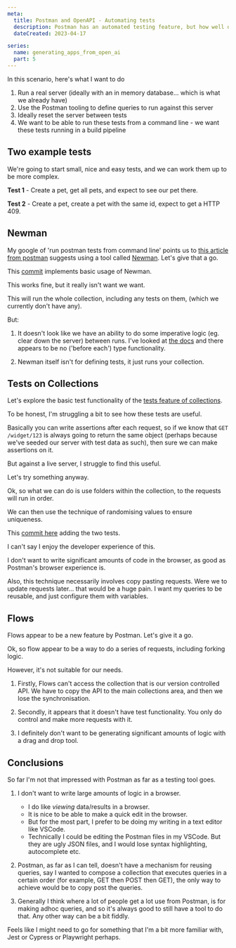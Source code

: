 ```yaml
---
meta:
  title: Postman and OpenAPI - Automating tests
  description: Postman has an automated testing feature, but how well does it work?
  dateCreated: 2023-04-17

series: 
  name: generating_apps_from_open_ai
  part: 5
---
```


In this scenario, here's what I want to do

1. Run a real server (ideally with an in memory database... which is what we already have)
2. Use the Postman tooling to define queries to run against this server
3. Ideally reset the server between tests 
4. We want to be able to run these tests from a command line - we want these tests running in a build pipeline

## Two example tests 

We're going to start small, nice and easy tests, and we can work them up to be more complex. 

**Test 1** - Create a pet, get all pets, and expect to see our pet there. 

**Test 2** - Create a pet, create a pet with the same id, expect to get a HTTP 409. 

## Newman

My google of 'run postman tests from command line' points us to [this article from postman](https://learning.postman.com/docs/collections/using-newman-cli/command-line-integration-with-newman/) suggests using a tool called [Newman](https://learning.postman.com/docs/collections/using-newman-cli/installing-running-newman/). Let's give that a go. 

This [commit](https://github.com/dwjohnston/open-api-go-and-typescript/commit/5ce51db21ef0c5657e25d34fa624a2b735b22efe) implements basic usage of Newman. 

This works fine, but it really isn't want we want. 

This will run the whole collection, including any tests on them, (which we currently don't have any). 

But: 

1. It doesn't look like we have an ability to do some imperative logic (eg. clear down the server) between runs. I've looked at [the docs](https://github.com/postmanlabs/newman#newmanrunoptions-object--callback-function--run-eventemitter) and there appears to be no ('before each') type functionality. 

2. Newman itself isn't for defining tests, it just runs your collection. 


## Tests on Collections 

Let's explore the basic test functionality of the [tests feature of collections](https://learning.postman.com/docs/writing-scripts/test-scripts/). 

To be honest, I'm struggling a bit to see how these tests are useful. 

Basically you can write assertions after each request, so if we know that `GET /widget/123` is always going to return the same object (perhaps because we've seeded our server with test data as such), then sure we can make assertions on it. 

But against a live server, I struggle to find this useful. 

Let's try something anyway. 

Ok, so what we can do is use folders within the collection, to the requests will run in order. 

We can then use the technique of randomising values to ensure uniqueness. 

This [commit here](https://github.com/dwjohnston/open-api-go-and-typescript/commit/072fc0e079c2b4cead06be0868d3b9597d4d9cf3) adding the two tests. 

I can't say I enjoy the developer experience of this. 

I don't want to write significant amounts of code in the browser, as good as Postman's browser experience is.

Also, this technique necessarily involves copy pasting requests. Were we to update requests later... that would be a huge pain. I want my queries to be reusable, and just configure them with variables. 

## Flows 

Flows appear to be a new feature by Postman. Let's give it a go. 

Ok, so flow appear to be a way to do a series of requests, including forking logic. 

However, it's not suitable for our needs. 

1. Firstly, Flows can't access the collection that is our version controlled API. We have to copy the API to the main collections area, and then we lose the synchronisation. 

2. Secondly, it appears that it doesn't have test functionality. You only do control and make more requests with it. 

3. I definitely don't want to be generating significant amounts of logic with a drag and drop tool.

## Conclusions 

So far I'm not that impressed with Postman as far as a testing tool goes.

1. I don't want to write large amounts of logic in a browser. 
   - I do like _viewing_ data/results in a browser. 
   - It is nice to be able to make a quick edit in the browser.
   - But for the most part, I prefer to be doing my writing in a text editor like VSCode. 
   - Technically I could be editing the Postman files in my VSCode. But they are ugly JSON files, and I would lose syntax highlighting, autocomplete etc. 

2. Postman, as far as I can tell, doesn't have a mechanism for reusing queries, say I wanted to compose a collection that executes queries in a certain order (for example, GET then POST then GET), the only way to achieve would be to copy post the queries. 

3. Generally I think where a lot of people get a lot use from Postman, is for making adhoc queries, and so it's always good to still have a tool to do that. Any other way can be a bit fiddly.

Feels like I might need to go for something that I'm a bit more familiar with, Jest or Cypress or Playwright perhaps. 













